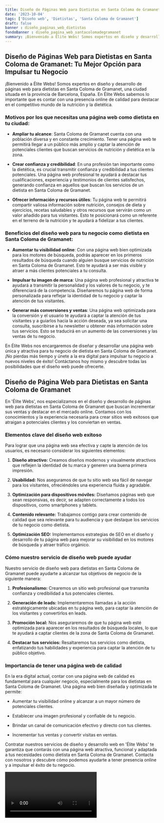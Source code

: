 ```yaml
---
title: Diseño de Páginas Web para Dietistas en Santa Coloma de Gramanet
date: '2023-10-04'
tags: ['Diseño web', 'Dietistas', 'Santa Coloma de Gramanet']
draft: false
banner : diseño_paginas_web_dietistas
fondoBanner : diseño_pagina_web_santacolomadegramanet
summary: ¡Bienvenido a Élite Webs! Somos expertos en diseño y desarrollo de páginas web para dietistas en Santa Coloma de Gramanet, una ciudad situada en la provincia de Barcelona, España. En Élite Webs sabemos lo importante que es contar con una presencia online de calidad para destacar en el competitivo mundo de la nutrición y la dietética.
---
```


## Diseño de Páginas Web para Dietistas en Santa Coloma de Gramanet: Tu Mejor Opción para Impulsar tu Negocio

¡Bienvenido a Élite Webs! Somos expertos en diseño y desarrollo de páginas web para dietistas en Santa Coloma de Gramanet, una ciudad situada en la provincia de Barcelona, España. En Élite Webs sabemos lo importante que es contar con una presencia online de calidad para destacar en el competitivo mundo de la nutrición y la dietética.

### Motivos por los que necesitas una página web como dietista en tu ciudad:

- **Ampliar tu alcance**: Santa Coloma de Gramanet cuenta con una población diversa y en constante crecimiento. Tener una página web te permitirá llegar a un público más amplio y captar la atención de potenciales clientes que buscan servicios de nutrición y dietética en la zona.

- **Crear confianza y credibilidad**: En una profesión tan importante como la dietética, es crucial transmitir confianza y credibilidad a tus clientes potenciales. Una página web profesional te ayudará a destacar tus cualificaciones, experiencia y testimonios de clientes satisfechos, generando confianza en aquellos que buscan los servicios de un dietista en Santa Coloma de Gramanet.

- **Ofrecer información y recursos útiles**: Tu página web te permitirá compartir valiosa información sobre nutrición, consejos de dieta y ejercicios, recetas saludables y otros recursos que servirán como un valor añadido para tus visitantes. Esto te posicionará como un referente en el terreno de la nutrición y te ayudará a fidelizar a tus clientes.

### Beneficios del diseño web para tu negocio como dietista en Santa Coloma de Gramanet:

- **Aumentar tu visibilidad online**: Con una página web bien optimizada para los motores de búsqueda, podrás aparecer en los primeros resultados de búsqueda cuando alguien busque servicios de nutrición en Santa Coloma de Gramanet. Esto te ayudará a ser más visible y atraer a más clientes potenciales a tu consulta.

- **Impulsar tu imagen de marca**: Una página web profesional y atractiva te ayudará a transmitir la personalidad y los valores de tu negocio, y te diferenciará de la competencia. Diseñaremos tu página web de forma personalizada para reflejar la identidad de tu negocio y captar la atención de tus visitantes.

- **Generar más conversiones y ventas**: Una página web optimizada para la conversión y el usuario te ayudará a captar la atención de tus visitantes y a guiarlos hacia la acción deseada, ya sea solicitar una consulta, suscribirse a tu newsletter u obtener más información sobre tus servicios. Esto se traducirá en un aumento de las conversiones y las ventas de tu negocio.

En Élite Webs nos encargaremos de diseñar y desarrollar una página web única y atractiva para tu negocio de dietista en Santa Coloma de Gramanet. ¡No pierdas más tiempo y únete a la era digital para impulsar tu negocio a nuevos niveles de éxito! Contáctanos hoy mismo y descubre todas las posibilidades que el diseño web puede ofrecerte.

<GifSeo />

<Cta />

## Diseño de Página Web para Dietistas en Santa Coloma de Gramanet

En 'Élite Webs', nos especializamos en el diseño y desarrollo de páginas web para dietistas en Santa Coloma de Gramanet que buscan incrementar sus ventas y destacar en el mercado online. Contamos con los conocimientos y la experiencia necesaria para crear sitios web exitosos que atraigan a potenciales clientes y los conviertan en ventas.

### Elementos clave del diseño web exitoso

Para lograr que una página web sea efectiva y capte la atención de los usuarios, es necesario considerar los siguientes elementos:

1. **Diseño atractivo:** Creamos diseños modernos y visualmente atractivos que reflejen la identidad de tu marca y generen una buena primera impresión.

2. **Usabilidad:** Nos aseguramos de que tu sitio web sea fácil de navegar para los visitantes, ofreciéndoles una experiencia fluida y agradable.

3. **Optimización para dispositivos móviles:** Diseñamos páginas web que sean responsivas, es decir, se adapten correctamente a todos los dispositivos, como smartphones y tablets.

4. **Contenido relevante:** Trabajamos contigo para crear contenido de calidad que sea relevante para tu audiencia y que destaque los servicios de tu negocio como dietista. 

5. **Optimización SEO:** Implementamos estrategias de SEO en el diseño y desarrollo de tu página web para mejorar su visibilidad en los motores de búsqueda y atraer tráfico orgánico.

### Cómo nuestro servicio de diseño web puede ayudar

Nuestro servicio de diseño web para dietistas en Santa Coloma de Gramanet puede ayudarte a alcanzar tus objetivos de negocio de la siguiente manera:

1. **Profesionalismo:** Crearemos un sitio web profesional que transmita confianza y credibilidad a tus potenciales clientes.

2. **Generación de leads:** Implementaremos llamadas a la acción estratégicamente ubicadas en tu página web, para captar la atención de los visitantes y convertirlos en leads.

3. **Promoción local:** Nos aseguraremos de que tu página web esté optimizada para aparecer en los resultados de búsqueda locales, lo que te ayudará a captar clientes de la zona de Santa Coloma de Gramanet.

4. **Destacar tus servicios:** Resaltaremos tus servicios como dietista, enfatizando tus habilidades y experiencia para captar la atención de tu público objetivo.

### Importancia de tener una página web de calidad

En la era digital actual, contar con una página web de calidad es fundamental para cualquier negocio, especialmente para los dietistas en Santa Coloma de Gramanet. Una página web bien diseñada y optimizada te permite:

- Aumentar tu visibilidad online y alcanzar a un mayor número de potenciales clientes.

- Establecer una imagen profesional y confiable de tu negocio.

- Brindar un canal de comunicación efectivo y directo con tus clientes.

- Incrementar tus ventas y convertir visitas en ventas.

Contratar nuestros servicios de diseño y desarrollo web en 'Élite Webs' te garantiza que contarás con una página web atractiva, funcional y adaptada a tus necesidades como dietista en Santa Coloma de Gramanet. Contacta con nosotros y descubre cómo podemos ayudarte a tener presencia online y a impulsar el éxito de tu negocio.

<Video />

<CtaBot job='Dietistas' city='Santa Coloma de Gramanet'/>

<Gmaps query='Santa Coloma de Gramanet+españa+maps' />